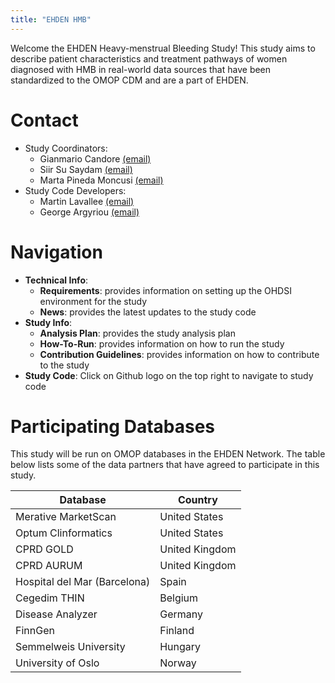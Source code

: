 ```yaml
---
title: "EHDEN HMB"
---
```


Welcome the EHDEN Heavy-menstrual Bleeding Study! This study aims to describe patient characteristics and treatment pathways of women diagnosed with HMB in real-world data sources that have been standardized to the OMOP CDM and are a part of EHDEN.

# Contact

* Study Coordinators:
    * Gianmario Candore [(email)](mailto:gianmario.candore@bayer.com)
    * Siir Su Saydam [(email)](mailto:siirsu.saydam@bayer.com)
    * Marta Pineda Moncusi [(email)](mailto:marta.pinedamoncusi@ndorms.ox.ac.uk)
* Study Code Developers:
    * Martin Lavallee [(email)](mailto:martin.lavallee@odysseusinc.com)
    * George Argyriou [(email)](mailto:george.argyriou@odysseusinc.com)


# Navigation

* **Technical Info**: 
    - **Requirements**: provides information on setting up the OHDSI environment for the study
    - **News**: provides the latest updates to the study code
* **Study Info**:
    - **Analysis Plan**: provides the study analysis plan
    - **How-To-Run**: provides information on how to run the study
    - **Contribution Guidelines**: provides information on how to contribute to the study 
* **Study Code**: Click on Github logo on the top right to navigate to study code 


# Participating Databases

This study will be run on OMOP databases in the EHDEN Network. The table below lists some of the data partners that have agreed to participate in this study.

| Database                            | Country            |
|-------------------------------------|--------------------|
| Merative MarketScan                 | United States      | 
| Optum Clinformatics                 | United States      |
| CPRD GOLD                           | United Kingdom     | 
| CPRD AURUM                          | United Kingdom     | 
| Hospital del Mar (Barcelona)        | Spain              | 
| Cegedim THIN                        | Belgium            |
| Disease Analyzer                    | Germany            |
| FinnGen                             | Finland            |
| Semmelweis University               | Hungary            |
| University of Oslo                  | Norway             |

